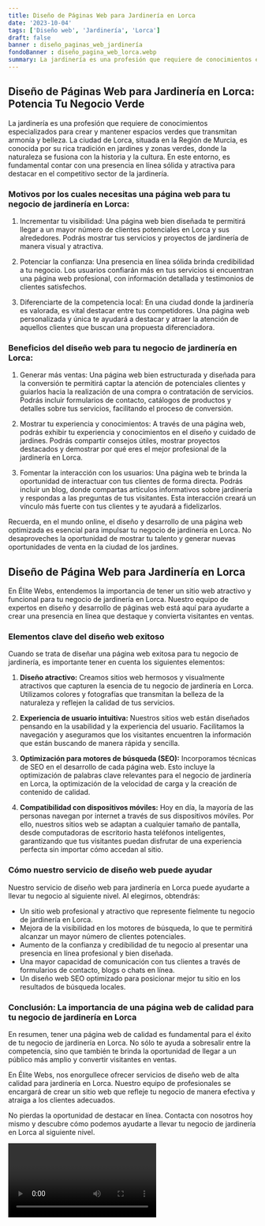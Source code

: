 ```yaml
---
title: Diseño de Páginas Web para Jardinería en Lorca
date: '2023-10-04'
tags: ['Diseño web', 'Jardinería', 'Lorca']
draft: false
banner : diseño_paginas_web_jardinería
fondoBanner : diseño_pagina_web_lorca.webp
summary: La jardinería es una profesión que requiere de conocimientos especializados para crear y mantener espacios verdes que transmitan armonía y belleza. La ciudad de Lorca, situada en la Región de Murcia, es conocida por su rica tradición en jardines y zonas verdes, donde la naturaleza se fusiona con la historia y la cultura. En este entorno, es fundamental contar con una presencia en línea sólida y atractiva para destacar en el competitivo sector de la jardinería.
---
```


## Diseño de Páginas Web para Jardinería en Lorca: Potencia Tu Negocio Verde

La jardinería es una profesión que requiere de conocimientos especializados para crear y mantener espacios verdes que transmitan armonía y belleza. La ciudad de Lorca, situada en la Región de Murcia, es conocida por su rica tradición en jardines y zonas verdes, donde la naturaleza se fusiona con la historia y la cultura. En este entorno, es fundamental contar con una presencia en línea sólida y atractiva para destacar en el competitivo sector de la jardinería.

### Motivos por los cuales necesitas una página web para tu negocio de jardinería en Lorca:

1. Incrementar tu visibilidad: Una página web bien diseñada te permitirá llegar a un mayor número de clientes potenciales en Lorca y sus alrededores. Podrás mostrar tus servicios y proyectos de jardinería de manera visual y atractiva.

2. Potenciar la confianza: Una presencia en línea sólida brinda credibilidad a tu negocio. Los usuarios confiarán más en tus servicios si encuentran una página web profesional, con información detallada y testimonios de clientes satisfechos.

3. Diferenciarte de la competencia local: En una ciudad donde la jardinería es valorada, es vital destacar entre tus competidores. Una página web personalizada y única te ayudará a destacar y atraer la atención de aquellos clientes que buscan una propuesta diferenciadora.

### Beneficios del diseño web para tu negocio de jardinería en Lorca:

1. Generar más ventas: Una página web bien estructurada y diseñada para la conversión te permitirá captar la atención de potenciales clientes y guiarlos hacia la realización de una compra o contratación de servicios. Podrás incluir formularios de contacto, catálogos de productos y detalles sobre tus servicios, facilitando el proceso de conversión.

2. Mostrar tu experiencia y conocimientos: A través de una página web, podrás exhibir tu experiencia y conocimientos en el diseño y cuidado de jardines. Podrás compartir consejos útiles, mostrar proyectos destacados y demostrar por qué eres el mejor profesional de la jardinería en Lorca.

3. Fomentar la interacción con los usuarios: Una página web te brinda la oportunidad de interactuar con tus clientes de forma directa. Podrás incluir un blog, donde compartas artículos informativos sobre jardinería y respondas a las preguntas de tus visitantes. Esta interacción creará un vínculo más fuerte con tus clientes y te ayudará a fidelizarlos.

Recuerda, en el mundo online, el diseño y desarrollo de una página web optimizada es esencial para impulsar tu negocio de jardinería en Lorca. No desaproveches la oportunidad de mostrar tu talento y generar nuevas oportunidades de venta en la ciudad de los jardines.

<GifSeo />

<Cta />

## Diseño de Página Web para Jardinería en Lorca

En Élite Webs, entendemos la importancia de tener un sitio web atractivo y funcional para tu negocio de jardinería en Lorca. Nuestro equipo de expertos en diseño y desarrollo de páginas web está aquí para ayudarte a crear una presencia en línea que destaque y convierta visitantes en ventas.

### Elementos clave del diseño web exitoso

Cuando se trata de diseñar una página web exitosa para tu negocio de jardinería, es importante tener en cuenta los siguientes elementos:

1. **Diseño atractivo:** Creamos sitios web hermosos y visualmente atractivos que capturen la esencia de tu negocio de jardinería en Lorca. Utilizamos colores y fotografías que transmitan la belleza de la naturaleza y reflejen la calidad de tus servicios.

2. **Experiencia de usuario intuitiva:** Nuestros sitios web están diseñados pensando en la usabilidad y la experiencia del usuario. Facilitamos la navegación y aseguramos que los visitantes encuentren la información que están buscando de manera rápida y sencilla.

3. **Optimización para motores de búsqueda (SEO):** Incorporamos técnicas de SEO en el desarrollo de cada página web. Esto incluye la optimización de palabras clave relevantes para el negocio de jardinería en Lorca, la optimización de la velocidad de carga y la creación de contenido de calidad.

4. **Compatibilidad con dispositivos móviles:** Hoy en día, la mayoría de las personas navegan por internet a través de sus dispositivos móviles. Por ello, nuestros sitios web se adaptan a cualquier tamaño de pantalla, desde computadoras de escritorio hasta teléfonos inteligentes, garantizando que tus visitantes puedan disfrutar de una experiencia perfecta sin importar cómo accedan al sitio.

### Cómo nuestro servicio de diseño web puede ayudar

Nuestro servicio de diseño web para jardinería en Lorca puede ayudarte a llevar tu negocio al siguiente nivel. Al elegirnos, obtendrás:

- Un sitio web profesional y atractivo que represente fielmente tu negocio de jardinería en Lorca.
- Mejora de la visibilidad en los motores de búsqueda, lo que te permitirá alcanzar un mayor número de clientes potenciales.
- Aumento de la confianza y credibilidad de tu negocio al presentar una presencia en línea profesional y bien diseñada.
- Una mayor capacidad de comunicación con tus clientes a través de formularios de contacto, blogs o chats en línea.
- Un diseño web SEO optimizado para posicionar mejor tu sitio en los resultados de búsqueda locales.

### Conclusión: La importancia de una página web de calidad para tu negocio de jardinería en Lorca

En resumen, tener una página web de calidad es fundamental para el éxito de tu negocio de jardinería en Lorca. No sólo te ayuda a sobresalir entre la competencia, sino que también te brinda la oportunidad de llegar a un público más amplio y convertir visitantes en ventas.

En Élite Webs, nos enorgullece ofrecer servicios de diseño web de alta calidad para jardinería en Lorca. Nuestro equipo de profesionales se encargará de crear un sitio web que refleje tu negocio de manera efectiva y atraiga a los clientes adecuados.

No pierdas la oportunidad de destacar en línea. Contacta con nosotros hoy mismo y descubre cómo podemos ayudarte a llevar tu negocio de jardinería en Lorca al siguiente nivel.

<Video />

<CtaBot job='Jardinería' city='Lorca'/>

<Gmaps query='Lorca+españa+maps' />